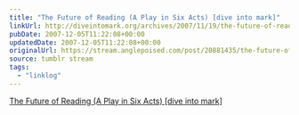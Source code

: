```yaml
---
title: "The Future of Reading (A Play in Six Acts) [dive into mark]"
linkUrl: http://diveintomark.org/archives/2007/11/19/the-future-of-reading
pubDate: 2007-12-05T11:22:08+00:00
updatedDate: 2007-12-05T11:22:08+00:00
originalUrl: https://stream.anglepoised.com/post/20881435/the-future-of-reading-a-play-in-six-acts-dive
source: tumblr stream
tags:
  - "linklog"
---
```


[The Future of Reading (A Play in Six Acts) [dive into mark]][1]

[1]: http://diveintomark.org/archives/2007/11/19/the-future-of-reading
